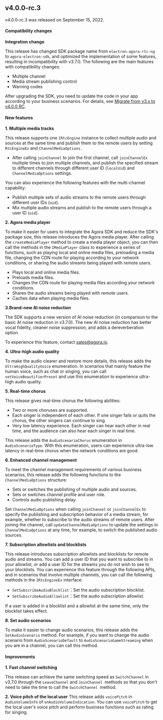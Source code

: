 <PlatformWrapper platform="electron">

## v4.0.0-rc.3

v4.0.0-rc.3 was released on September 15, 2022.

#### Compatibility changes

**Integration change**

This release has changed SDK package name from `electron-agora-rtc-ng` to `agora-electron-sdk`, and optimized the implementation of some features, resulting in incompatibility with v3.7.0. The following are the main features with compatibility changes:

- Multiple channel
- Media stream publishing control
- Warning codes

After upgrading the SDK, you need to update the code in your app according to your business scenarios. For details, see [Migrate from v3.x to v4.0.0 RC](./develop/migration-guide).


#### New features

**1. Multiple media tracks**

This release supports one `IRtcEngine` instance to collect multiple audio and sources at the same time and publish them to the remote users by setting `RtcEngineEx` and `ChannelMediaOptions.`

- After calling `joinChannel` to join the first channel, call `joinChannelEx` multiple times to join multiple channels, and publish the specified stream to different channels through different user ID (`localUid`) and `ChannelMediaOptions` settings.

You can also experience the following features with the multi-channel capability:

- Publish multiple sets of audio streams to the remote users through different user IDs (`uid`).
- Mix multiple audio streams and publish to the remote users through a user ID (`uid`).

**2. Agora media player**

To make it easier for users to integrate the Agora SDK and reduce the SDK's package size, this release introduces the Agora media player. After calling the `createMediaPlayer` method to create a media player object, you can then call the methods in the `IMediaPlayer` class to experience a series of functions, such as playing local and online media files, preloading a media file, changing the CDN route for playing according to your network conditions, or sharing the audio streams being played with remote users.

- Plays local and online media files.
- Preloads media files.
- Changes the CDN route for playing media files according your network conditions.
- Shares the audio streams being played with remote users.
- Caches data when playing media files.

**3.Brand-new AI noise reduction**

The SDK supports a new version of AI noise reduction (in comparison to the basic AI noise reduction in v3.7.0). The new AI noise reduction has better vocal fidelity, cleaner noise suppression, and adds a dereverberation option. 
<div class="alert info">To experience this feature, contact <a href="mailto:sales-us@agora.io ">sales@agora.io</a>.</div>

**4. Ultra-high audio quality**

To make the audio clearer and restore more details, this release adds the `UltraHighQualityVoice` enumeration. In scenarios that mainly feature the human voice, such as chat or singing, you can call `setVoiceBeautifierPreset` and use this enumeration to experience ultra-high audio quality.

**5. Real-time chorus**

This release gives real-time chorus the following abilities:

- Two or more choruses are supported.
- Each singer is independent of each other. If one singer fails or quits the chorus, the other singers can continue to sing.
- Very low latency experience. Each singer can hear each other in real time, and the audience can also hear each singer in real time.

This release adds the `AudioScenarioChorus` enumeration in `AudioScenarioType`. With this enumeration, users can experience ultra-low latency in real-time chorus when the network conditions are good.


**6. Enhanced channel management**

To meet the channel management requirements of various business scenarios, this release adds the following functions to the `ChannelMediaOptions` structure:

- Sets or switches the publishing of multiple audio and  sources.
- Sets or switches channel profile and user role.
- Controls audio publishing delay.

Set `ChannelMediaOptions` when calling `joinChannel` or `joinChannelEx` to specify the publishing and subscription behavior of a media stream, for example, whether to subscribe to the audio streams of remote users. After joining the channel, call `updateChannelMediaOptions` to update the settings in `ChannelMediaOptions` at any time, for example, to switch the published audio sources.


**7. Subscription allowlists and blocklists**

This release introduces subscription allowlists and blocklists for remote audio and  streams. You can add a user ID that you want to subscribe to in your allowlist, or add a user ID for the streams you do not wish to see to your blocklists. You can experience this feature through the following APIs, and in scenarios that involve multiple channels, you can call the following methods in the `IRtcEngineEx` interface:

- `SetSubscribeAudioBlocklist`：Set the audio subscription blocklist.
- `SetSubscribeAudioAllowlist`：Set the audio subscription allowlist.

If a user is added in a blocklist and a allowlist at the same time, only the blocklist takes effect.

**8. Set audio scenarios**

To make it easier to change audio scenarios, this release adds the `SetAudioScenario` method. For example, if you want to change the audio scenario from `AudioScenarioDefault` to `AudioScenarioGameStreaming` when you are in a channel, you can call this method.


#### Improvements

**1. Fast channel switching**

This release can achieve the same switching speed as `SwitchChannel` in v3.7.0 through the `LeaveChannel` and `JoinChannel `methods so that you don't need to take the time to call the `SwitchChannel `method.

**2. Voice pitch of the local user**
This release adds `voicePitch` in `AudioVolumeInfo` of `onAudioVolumeIndication`. You can use `voicePitch` to get the local user's voice pitch and perform business functions such as rating for singing.

</PlatformWrapper>